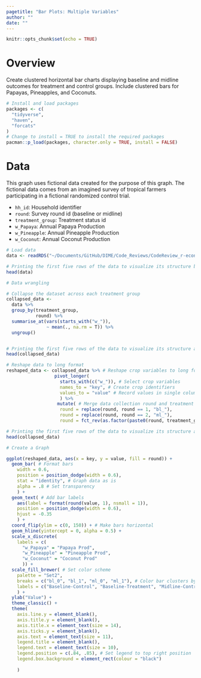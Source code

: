 ```yaml
---
pagetitle: "Bar Plots: Multiple Variables"
author: ""
date: ""
---
```


```r
knitr::opts_chunk$set(echo = TRUE)
```

# Overview

Create clustered horizontal bar charts displaying baseline and midline outcomes for treatment and control groups. Include clustered bars for Papayas, Pineapples, and Coconuts.

```r
# Install and load packages
packages <- c(
  "tidyverse",
  "haven",
  "forcats"
)
# Change to install = TRUE to install the required packages
pacman::p_load(packages, character.only = TRUE, install = FALSE)
```


# Data

This graph uses fictional data created for the purpose of this graph. The fictional data comes from an imagined survey of tropical farmers participating in a fictional randomized control trial. 

- `hh_id`: Household identifier
- `round`: Survey round id (baseline or midline) 
- `treatment_group`: Treatment status id
- `w_Papaya`: Annual Papaya Production
- `w_Pineapple`: Annual Pineapple Production
- `w_Coconut`: Annual Coconut Production 

```r
# Load data
data <- readRDS("~/Documents/GitHub/DIME/Code_Reviews/CodeReview_r-econ-visual-library/r-econ-visual-library/Library/BarPlotsMultipleVariables.rds")

# Printing the first five rows of the data to visualize its structure before data wrangling
head(data)
```

```r
# Data wrangling

# Collapse the dataset across each treatment group
collapsed_data <- 
  data %>% 
  group_by(treatment_group, 
           round) %>%
  summarise_at(vars(starts_with("w_")),
               ~ mean(., na.rm = T)) %>%
  ungroup()


# Printing the first five rows of the data to visualize its structure after collapsing
head(collapsed_data)

# Reshape data to long format 
reshaped_data <- collapsed_data %>% # Reshape crop variables to long format
                  pivot_longer( 
                    starts_with(c("w_")), # Select crop variables
                    names_to = "key", # Create crop identifiers
                    values_to = "value" # Record values in single column
                    ) %>%
                   mutate( # Merge data collection round and treatment variables together
                    round = replace(round, round == 1, "bl_"),
                    round = replace(round, round == 2, "ml_"),
                    round = fct_rev(as.factor(paste0(round, treatment_group))))

# Printing the first five rows of the data to visualize its structure after reshaping
head(collapsed_data)
```

```r
# Create a Graph 

ggplot(reshaped_data, aes(x = key, y = value, fill = round)) +
  geom_bar( # Format bars 
    width = 0.6, 
    position = position_dodge(width = 0.6),
    stat = "identity", # Graph data as is
    alpha = .8 # Set transparency 
    ) +
  geom_text( # Add bar labels 
    aes(label = format(round(value, 1), nsmall = 1)), 
    position = position_dodge(width = 0.6), 
    hjust = -0.35
    ) +
  coord_flip(ylim = c(0, 150)) + # Make bars horizontal 
  geom_hline(yintercept = 0, alpha = 0.5) +
  scale_x_discrete(
    labels = c( 
      "w_Papaya" = "Papaya Prod", 
      "w_Pineapple" = "Pineapple Prod",
      "w_Coconut" = "Coconut Prod"
      )) +
  scale_fill_brewer( # Set color scheme 
    palette = "Set2",
    breaks = c("bl_0", "bl_1", "ml_0", "ml_1"), # Color bar clusters by data collection round and treatment status
    labels = c("Baseline-Control", "Baseline-Treatment", "Midline-Control", "Midline-Treatment")
    ) +
  ylab("Value") +
  theme_classic() +
  theme(
    axis.line.y = element_blank(),
    axis.title.y = element_blank(),
    axis.title.x = element_text(size = 14),
    axis.ticks.y = element_blank(),
    axis.text = element_text(size = 11),
    legend.title = element_blank(),
    legend.text = element_text(size = 10),
    legend.position = c(.84, .85), # Set legend to top right position 
    legend.box.background = element_rect(colour = "black")
    
    )
```

